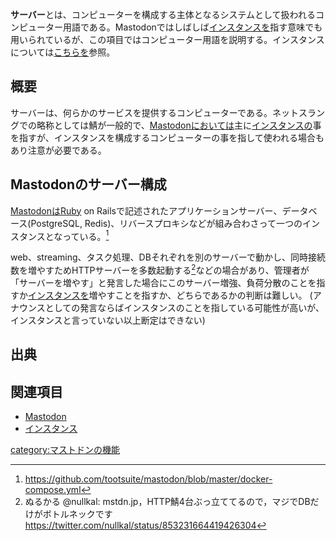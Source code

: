 <ruby>'''サーバー'''</ruby>とは、コンピューターを構成する主体となるシステムとして扱われるコンピューター用語である。Mastodonではしばしば[[インスタンス]]を指す意味でも用いられているが、この項目ではコンピューター用語を説明する。インスタンスについては[[インスタンス|こちら]]を参照。

{{Infobox word
| Name          = <ruby>サーバー</ruby>
| Hinshi        = 名詞
| Hatsu         = 不明
}}

== 概要 ==
サーバーは、何らかのサービスを提供するコンピューターである。ネットスラングでの略称としては鯖が一般的で、[[Mastodon]]においては主に[[インスタンス]]の事を指すが、インスタンスを構成するコンピューターの事を指して使われる場合もあり注意が必要である。

== Mastodonのサーバー構成 ==
[[Mastodon]]はRuby on Railsで記述されたアプリケーションサーバー、データベース(PostgreSQL, Redis)、リバースプロキシなどが組み合わさって一つのインスタンスとなっている。<ref>https://github.com/tootsuite/mastodon/blob/master/docker-compose.yml</ref>

<!-- [[Nullkal]]氏のサーバー増強時のTweetから読み取れるが、-->web、streaming、タスク処理、DBそれぞれを別のサーバーで動かし、同時接続数を増やすためHTTPサーバーを多数起動する<ref>ぬるかる‏ @nullkal: mstdn.jp，HTTP鯖4台ぶっ立ててるので，マジでDBだけがボトルネックです https://twitter.com/nullkal/status/853231664419426304</ref>などの場合があり、管理者が「サーバーを増やす」と発言した場合にこのサーバー増強、負荷分散のことを指すか[[インスタンス]]を増やすことを指すか、どちらであるかの判断は難しい。
(アナウンスとしての発言ならばインスタンスのことを指している可能性が高いが、インスタンスと言っていない以上断定はできない)

== 出典 ==

<references/>

== 関連項目 ==
* [[Mastodon]]
* [[インスタンス]]

[[category:マストドンの機能]]
{{DEFAULTSORT:さあはあ}}